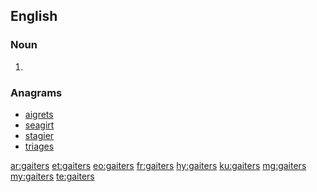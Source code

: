 ==English==

===Noun===
{{head|en|noun plural form}}

# {{plural of|gaiter|lang=en}}

===Anagrams===
* [[aigrets#English|aigrets]]
* [[seagirt#English|seagirt]]
* [[stagier#English|stagier]]
* [[triages#English|triages]]

[[ar:gaiters]]
[[et:gaiters]]
[[eo:gaiters]]
[[fr:gaiters]]
[[hy:gaiters]]
[[ku:gaiters]]
[[mg:gaiters]]
[[my:gaiters]]
[[te:gaiters]]